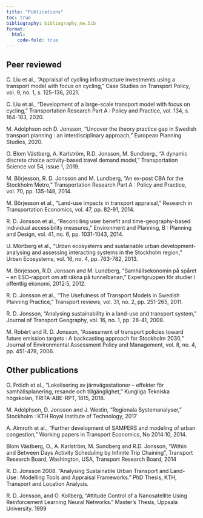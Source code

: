 ```yaml
---
title: "Publications"
toc: true
bibliography: bibliography_me.bib
format:
  html:
    code-fold: true
---
```


## Peer reviewed

C. Liu et al., "Appraisal of cycling infrastructure investments using a transport model with focus on cycling," Case Studies on Transport Policy, vol. 9, no. 1, s. 125-136, 2021.

C. Liu et al., "Development of a large-scale transport model with focus on cycling," Transportation Research Part A : Policy and Practice, vol. 134, s. 164-183, 2020.

M. Adolphson och D. Jonsson, "Uncover the theory practice gap in Swedish transport planning : an interdisciplinary approach," European Planning Studies, 2020.

O. Blom Västberg, A. Karlström, R.D. Jonsson, M. Sundberg., "A dynamic discrete choice activity-based travel demand model," Transportation Science vol 54, issue 1, 2019.

M. Börjesson, R. D. Jonsson and M. Lundberg, "An ex-post CBA for the Stockholm Metro," Transportation Research Part A : Policy and Practice, vol. 70, pp. 135-148, 2014. 

M. Börjesson et al., "Land-use impacts in transport appraisal," Research in Transportation Economics, vol. 47, pp. 82-91, 2014. 

R. D. Jonsson et al., "Reconciling user benefit and time-geography-based individual accessibility measures," Environment and Planning, B : Planning and Design, vol. 41, no. 6, pp. 1031-1043, 2014. 

U. Mörtberg et al., "Urban ecosystems and sustainable urban development-analysing and assessing interacting systems in the Stockholm region," Urban Ecosystems, vol. 16, no. 4, pp. 763-782, 2013. 

M. Börjesson, R.D. Jonsson and M. Lundberg, "Samhällsekonomin på spåret – en ESO-rapport om att räkna på tunnelbanan," Expertgruppen för studier i offentlig ekonomi, 2012:5, 2012. 

R. D. Jonsson et al., "The Usefulness of Transport Models in Swedish Planning Practice," Transport reviews, vol. 31, no. 2, pp. 251-265, 2011. 

R. D. Jonsson, "Analysing sustainability in a land-use and transport system," Journal of Transport Geography, vol. 16, no. 1, pp. 28-41, 2008. 

M. Robèrt and R. D. Jonsson, "Assessment of transport policies toward future emission targets : A backcasting approach for Stockholm 2030," Journal of Environmental Assessment Policy and Management, vol. 8, no. 4, pp. 451-478, 2006. 
 

## Other publications

O. Fröidh et al., "Lokalisering av järnvägsstationer – effekter för samhällsplanering, resande och tillgänglighet," Kungliga Tekniska högskolan, TRITA-ABE-RPT, 1815, 2018.

M. Adolphson, D. Jonsson and J. Westin, "Regionala Systemanalyser," Stockholm : KTH Royal Institute of Technology, 2017

A. Almroth et al., "Further development of SAMPERS and modeling of urban congestion," Working papers in Transport Economics, No 2014:10, 2014. 

Blom Västberg, O., A. Karlström, M. Sundberg and R.D. Jonsson, “Within and Between Days Activity Scheduling by Infinite Trip Chaining”, Transport Research Board, Washington, USA, Transport Research Board, 2014

R. D. Jonsson 2008. “Analysing Sustainable Urban Transport and Land-Use : Modelling Tools and Appraisal Frameworks.” PhD Thesis, KTH, Transport and Location Analysis.

R. D. Jonsson, and O. Kollberg, “Attitude Control of a Nanosatellite Using Reinforcement Learning Neural Networks.” Master's Thesis, Uppsala University. 1999

